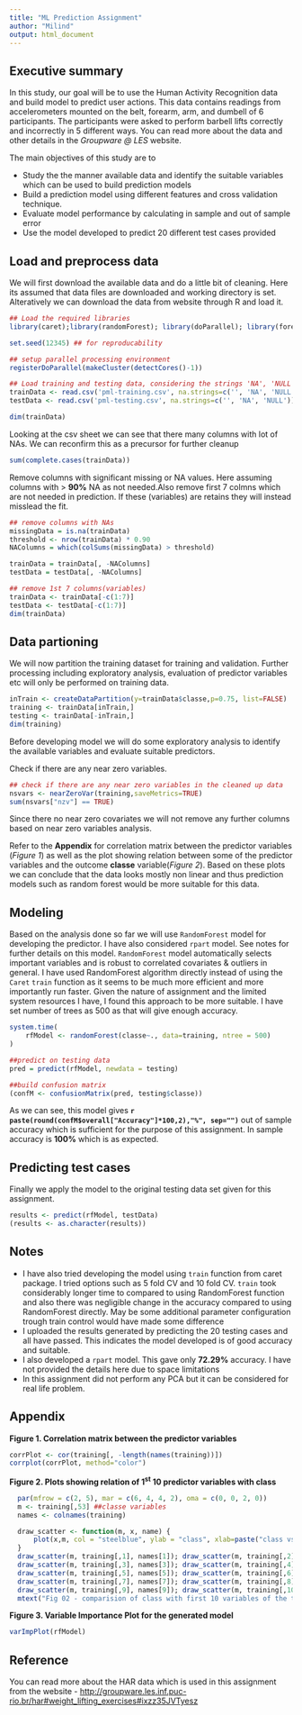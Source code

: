 ```yaml
---
title: "ML Prediction Assignment"
author: "Milind"
output: html_document
---
```


## Executive summary
In this study, our goal will be to use the Human Activity Recognition data and build model to predict user actions. This data contains readings from accelerometers mounted on the belt, forearm, arm, and dumbell of 6 participants. The participants were asked to perform barbell lifts correctly and incorrectly in 5 different ways. You can read more about the data and other details in the *Groupware @ LES* website.

The main objectives of this study are to

* Study the the manner available data and identify the suitable variables which can be used to build prediction models
* Build a prediction model using different features and cross validation technique.
* Evaluate model performance by calculating in sample and out of sample error
* Use the model developed to predict 20 different test cases provided

## Load and preprocess data
We will first download the available data and do a little bit of cleaning. Here its assumed that data files are downloaded and working directory is set. Alteratively we can download the data from website through R and load it.

```r
## Load the required libraries 
library(caret);library(randomForest); library(doParallel); library(foreach); library(corrplot);
```

```r

set.seed(12345) ## for reproducability

## setup parallel processing environment
registerDoParallel(makeCluster(detectCores()-1))

## Load training and testing data, considering the strings 'NA', 'NULL' and blank spaces to be NA values
trainData <- read.csv('pml-training.csv', na.strings=c('', 'NA', 'NULL'))
testData <- read.csv('pml-testing.csv', na.strings=c('', 'NA', 'NULL'))

dim(trainData)
```
Looking at the csv sheet we can see that there many columns with lot of NAs. We can reconfirm this as a precursor for further cleanup

```r
sum(complete.cases(trainData))
```

Remove columns with significant missing or NA values. Here assuming columns with > **90%** NA as not needed.Also remove first 7 colmns which are not needed in prediction. If these (variables) are retains they will instead misslead the fit.

```r
## remove columns with NAs
missingData = is.na(trainData)
threshold <- nrow(trainData) * 0.90
NAColumns = which(colSums(missingData) > threshold)

trainData = trainData[, -NAColumns]
testData = testData[, -NAColumns]

## remove 1st 7 columns(variables)
trainData <- trainData[-c(1:7)]
testData <- testData[-c(1:7)]
dim(trainData)
```

## Data partioning
We will now partition the training dataset for training and validation. Further processing including exploratory analysis, evaluation of predictor variables etc will only be performed on training data.  

```r
inTrain <- createDataPartition(y=trainData$classe,p=0.75, list=FALSE)
training <- trainData[inTrain,]
testing <- trainData[-inTrain,]
dim(training)
```

Before developing model we will do some exploratory analysis to identify the available variables and evaluate suitable predictors.

Check if there are any near zero variables.
```r
## check if there are any near zero variables in the cleaned up data
nsvars <- nearZeroVar(training,saveMetrics=TRUE)
sum(nsvars["nzv"] == TRUE)
```
Since there no near zero covariates we will not remove any further columns based on near zero variables analysis.

Refer to the **Appendix** for correlation matrix between the predictor variables (*Figure 1*) as well as the plot showing relation between some of the predictor variables and the outcome **classe** variable(*Figure 2*). Based on these plots we can conclude that the data looks mostly non linear and thus prediction models such as random forest would be more suitable for this data.   

## Modeling
Based on the analysis done so far we will use `RandomForest` model for developing the predictor. I have also considered `rpart` model. See notes for further details on this model. `RandomForest` model automatically selects important variables and is robust to correlated covariates & outliers in general. I have used RandomForest algorithm directly instead of using the `Caret` `train` function as it seems to be much more efficient and more importantly run faster. Given the nature of assignment and the limited system resources I have, I found this approach to be more suitable. I have set number of trees as 500 as that will give enough accuracy.

```r
system.time(
    rfModel <- randomForest(classe~., data=training, ntree = 500)
)

##predict on testing data
pred = predict(rfModel, newdata = testing)

##build confusion matrix
(confM <- confusionMatrix(pred, testing$classe))
```

As we can see, this model gives **`r paste(round(confM$overall["Accuracy"]*100,2),"%", sep="")`** out of sample accuracy which is sufficient for the purpose of this assignment. In sample accuracy is **100%** which is as expected.

## Predicting test cases
Finally we apply the model to the original testing data set given for this assignment.

```r
results <- predict(rfModel, testData)
(results <- as.character(results))
```

## Notes

* I have also tried developing the model using `train` function from caret package. I tried options such as 5 fold CV and 10 fold CV. `train` took considerably longer time to compared to using RandomForest function and also there was negligible change in the accuracy compared to using RandomForest directly. May be some additional parameter configuration trough train control would have made some difference
* I uploaded the results generated by predicting the 20 testing cases and all have passed. This indicates the model developed is of good accuracy and suitable.
* I also developed a `rpart` model. This gave only **72.29%** accuracy. I have not provided the details here due to space limitations
* In this assignment did not perform any PCA but it can be considered for real life problem.

## Appendix

**Figure 1. Correlation matrix between the predictor variables**

```r
corrPlot <- cor(training[, -length(names(training))])
corrplot(corrPlot, method="color")
```

**Figure 2. Plots showing relation of 1^st^ 10 predictor variables with class**

```r
  par(mfrow = c(2, 5), mar = c(6, 4, 4, 2), oma = c(0, 0, 2, 0))
  m <- training[,53] ##classe variables
  names <- colnames(training)

  draw_scatter <- function(m, x, name) {
      plot(x,m, col = "steelblue", ylab = "class", xlab=paste("class vs ", name))
  }
  draw_scatter(m, training[,1], names[1]); draw_scatter(m, training[,2], names[2])
  draw_scatter(m, training[,3], names[3]); draw_scatter(m, training[,4], names[4])
  draw_scatter(m, training[,5], names[5]); draw_scatter(m, training[,6], names[6])
  draw_scatter(m, training[,7], names[7]); draw_scatter(m, training[,8], names[8])
  draw_scatter(m, training[,9], names[9]); draw_scatter(m, training[,10], names[10])
  mtext("Fig 02 - comparision of class with first 10 variables of the training set ", outer = TRUE)

```

**Figure 3. Variable Importance Plot for the generated model**

```r
varImpPlot(rfModel)
```

## Reference
You can read more about the HAR data which is used in this assignment from the website - <http://groupware.les.inf.puc-rio.br/har#weight_lifting_exercises#ixzz35JVTyesz>